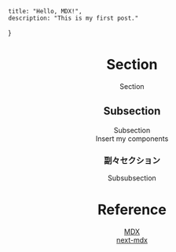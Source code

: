
    title: "Hello, MDX!",
    description: "This is my first post."
}

<Header />

# Section

Section

## Subsection

Subsection  
Insert my components

### 副々セクション

Subsubsection

# Reference

[MDX](https://mdxjs.com/)  
[next-mdx](https://github.com/zeit/next.js/tree/canary/packages/next-mdx)